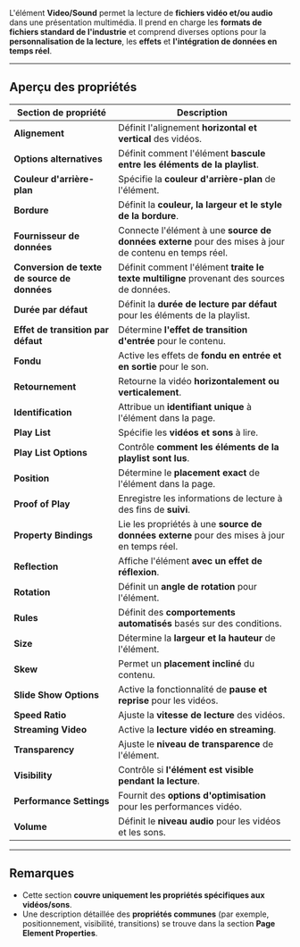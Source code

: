 L'élément **Video/Sound** permet la lecture de **fichiers vidéo et/ou audio** dans une présentation multimédia. Il prend en charge les **formats de fichiers standard de l'industrie** et comprend diverses options pour la **personnalisation de la lecture**, les **effets** et **l'intégration de données en temps réel**.

***

## **Aperçu des propriétés**

| **Section de propriété**                     | **Description**                                                                                        |
| -------------------------------------------- | ------------------------------------------------------------------------------------------------------ |
| **Alignement**                               | Définit l'alignement **horizontal et vertical** des vidéos.                                            |
| **Options alternatives**                     | Définit comment l'élément **bascule entre les éléments de la playlist**.                               |
| **Couleur d'arrière-plan**                   | Spécifie la **couleur d'arrière-plan** de l'élément.                                                   |
| **Bordure**                                  | Définit la **couleur, la largeur et le style de la bordure**.                                          |
| **Fournisseur de données**                   | Connecte l'élément à une **source de données externe** pour des mises à jour de contenu en temps réel. |
| **Conversion de texte de source de données** | Définit comment l'élément **traite le texte multiligne** provenant des sources de données.             |
| **Durée par défaut**                         | Définit la **durée de lecture par défaut** pour les éléments de la playlist.                           |
| **Effet de transition par défaut**           | Détermine **l'effet de transition d'entrée** pour le contenu.                                          |
| **Fondu**                                    | Active les effets de **fondu en entrée et en sortie** pour le son.                                     |
| **Retournement**                             | Retourne la vidéo **horizontalement ou verticalement**.                                                |
| **Identification**                           | Attribue un **identifiant unique** à l'élément dans la page.                                           |
| **Play List**                                | Spécifie les **vidéos et sons** à lire.                                                                |
| **Play List Options**                        | Contrôle **comment les éléments de la playlist sont lus**.                                             |
| **Position**                                 | Détermine le **placement exact** de l'élément dans la page.                                            |
| **Proof of Play**                            | Enregistre les informations de lecture à des fins de **suivi**.                                        |
| **Property Bindings**                        | Lie les propriétés à une **source de données externe** pour des mises à jour en temps réel.            |
| **Reflection**                               | Affiche l'élément **avec un effet de réflexion**.                                                      |
| **Rotation**                                 | Définit un **angle de rotation** pour l'élément.                                                       |
| **Rules**                                    | Définit des **comportements automatisés** basés sur des conditions.                                    |
| **Size**                                     | Détermine la **largeur et la hauteur** de l'élément.                                                   |
| **Skew**                                     | Permet un **placement incliné** du contenu.                                                            |
| **Slide Show Options**                       | Active la fonctionnalité de **pause et reprise** pour les vidéos.                                      |
| **Speed Ratio**                              | Ajuste la **vitesse de lecture** des vidéos.                                                           |
| **Streaming Video**                          | Active la **lecture vidéo en streaming**.                                                              |
| **Transparency**                             | Ajuste le **niveau de transparence** de l'élément.                                                     |
| **Visibility**                               | Contrôle si **l'élément est visible pendant la lecture**.                                              |
| **Performance Settings**                     | Fournit des **options d'optimisation** pour les performances vidéo.                                    |
| **Volume**                                   | Définit le **niveau audio** pour les vidéos et les sons.                                               |

***

## **Remarques**

* Cette section **couvre uniquement les propriétés spécifiques aux vidéos/sons**.
* Une description détaillée des **propriétés communes** (par exemple, positionnement, visibilité, transitions) se trouve dans la section **Page Element Properties**.
